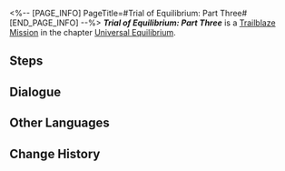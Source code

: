 <%-- [PAGE_INFO]
PageTitle=#Trial of Equilibrium: Part Three#
[END_PAGE_INFO] --%>
{{Stub|Dialogue.}}
{{Mission Infobox
|id            = 4020103
|title         = 
|image         = <!--Mission Trial of Equilibrium: Part Three.png-->
|type          = Trailblaze
|event_name    = 
|chapter       = Universal Equilibrium
|requirements  = 
* Reach [[Trailblaze Level]] 40
* [[Trailblaze Mission]] ''[[Long Wait for the Blade's Edge]]'' completed
|summary       = You have completed the third trial of the Equilibrium, further establishing the equilibrium between yourself and the universe.
|characters    = Trailblazer
|startLocation = [[<!--starting world-->]] - [[<!--starting area-->]]
|world         = <!--starting world-->
|area          = <!--starting area-->
|prev          = Long Wait for the Blade's Edge
|next          = 
|rewards       = Star Rail Pass*3; Traveler's Guide*12; Refined Aether*10; Credit*50,000
}}
'''''Trial of Equilibrium: Part Three''''' is a [[Trailblaze Mission]] in the chapter [[Universal Equilibrium]].

==Steps==


<!--
==Gameplay Notes==

--><!--
==Trial Character==

-->
==Dialogue==
{{Stub Dialogue}}


==Other Languages==
{{Other Languages
|en   = Trial of Equilibrium: Part Three
|zhs  = 「均衡」的试炼•叁
|zht  = 「均衡」的試煉•參
|ja   = 「均衡」の試練・参
|ko   = 「균형」의 시련•3
|es   = Prueba del Equilibrio (III)
|fr   = Épreuve de l'Équilibre &mdash; Troisième&nbsp;partie
|ru   = Испытание Равновесия III
|th   = บททดสอบแห่งความสมดุล - 3
|vi   = Rèn Luyện Cân Bằng-3
|de   = Prüfung der Balance&nbsp;– Drei
|id   = Ujian "Equilibrium" (III)
|pt   = Prova do Equilíbrio: Parte Três
}}

==Change History==
{{Change History|1.0}}
